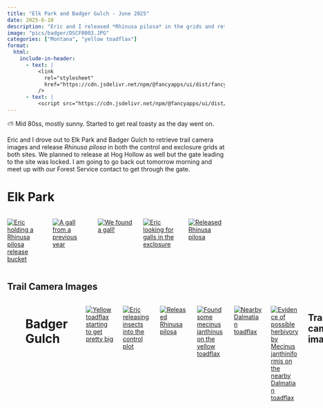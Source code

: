 ```yaml
---
title: "Elk Park and Badger Gulch - June 2025"
date: 2025-6-10
description: "Eric and I released *Rhinusa pilosa* in the grids and retrieved images from the trail cameras."
image: "pics/badger/DSCF0003.JPG"
categories: ["Montana", "yellow toadflax"]
format:
  html:
    include-in-header:
      - text: |
          <link
            rel="stylesheet"
            href="https://cdn.jsdelivr.net/npm/@fancyapps/ui/dist/fancybox.css"
          />
      - text: |
          <script src="https://cdn.jsdelivr.net/npm/@fancyapps/ui/dist/fancybox.umd.js"></script>
---
```


::: {.callout-note title="Weather"}
⛅ Mid 80ss, mostly sunny. Started to get real toasty as the day went on.
:::

Eric and I drove out to Elk Park and Badger Gulch to retrieve trail camera images and release *Rhinusa pilosa* in both the control and exclosure grids at both sites. We planned to release at Hog Hollow as well but the gate leading to the site was locked. I am going to go back out tomorrow morning and meet up with our Forest Service contact to get through the gate. 

# Elk Park

<!-- Add script to the <head> of your page to load the embeddable map component -->
<script type="module" src="https://js.arcgis.com/embeddable-components/4.32/arcgis-embeddable-components.esm.js"></script>
<!-- Add custom element to <body> of your page -->
 <arcgis-embedded-map style="height:200px;width:100%;" item-id="a8d767df204f492f9b0442babd69c8ed" theme="light" heading-enabled portal-url="https://sscmsu.maps.arcgis.com" ></arcgis-embedded-map>

:::{.columns}
 
::: {.column width="33%" .px-2}
[![Eric holding a <i>Rhinusa pilosa</i> release bucket](pics/elkpark/eric_bucket.jpg)](pics/elkpark/eric_bucket.jpg){data-fancybox="gallery" 
data-caption="Eric holding a <i>Rhinusa pilosa</i> release bucket"} 
:::

::: {.column width="33%" .px-2}
[![A gall from a previous year](pics/elkpark/elkpark_gall2.jpg)](pics/elkpark/elkpark_gall2.jpg){data-fancybox="gallery" 
data-caption="A gall from a previous year"}
:::

::: {.column width="33%" .px-2}
[![We found a gall!](pics/elkpark/elkpark_gall1.jpg)](pics/elkpark/elkpark_gall1.jpg){data-fancybox="gallery" 
data-caption="We found a gall!"}
:::

::: {.column width="33%" .px-2}
[![Eric looking for galls in the exclosure](pics/elkpark/eric_exclosure.jpg)](pics/elkpark/eric_exclosure.jpg){data-fancybox="gallery" 
data-caption="Eric looking for galls in the exclosure"}
:::

::: {.column width="33%" .px-2}
[![Released <i>Rhinusa pilosa</i>](pics/elkpark/pilosa_cloth.jpg)](pics/elkpark/pilosa_cloth.jpg){data-fancybox="gallery" 
data-caption="Released <i>Rhinusa pilosa</i>"}
:::
:::

## Trail Camera Images
:::{.columns}

::: {.column width="33%" .px-2}
[![Morning visitor at the control grid](pics/elkpark/DSCF0052.JPG)](pics/elkpark/DSCF0052.JPG){data-fancybox="gallery" 
data-caption="Morning visitor at the control grid"} 
::: 

::: {.column width="33%" .px-2}
[![Ground squirrel (bottom left)](pics/elkpark/DSCF0076.JPG)](pics/elkpark/DSCF0076.JPG){data-fancybox="gallery" 
data-caption="Ground squirrel (bottom left)"} 
:::

# Badger Gulch

<!-- Add script to the <head> of your page to load the embeddable map component -->
<script type="module" src="https://js.arcgis.com/embeddable-components/4.32/arcgis-embeddable-components.esm.js"></script>
<!-- Add custom element to <body> of your page -->
 <arcgis-embedded-map style="height:200px;width:100%;" item-id="8856c10725974d7aa2e13f0bf521fc22" theme="light" heading-enabled share-enabled portal-url="https://sscmsu.maps.arcgis.com" ></arcgis-embedded-map>

:::{.columns}

::: {.column width="33%" .px-2}
[![Yellow toadflax starting to get pretty big](pics/badger/big_yellow.jpeg)](pics/badger/big_yellow.jpeg){data-fancybox="gallery" 
data-caption="Yellow toadflax starting to get pretty big"} 
:::

::: {.column width="33%" .px-2}
[![Eric releasing insects into the control plot](pics/badger/eric_release.jpeg)](pics/badger/eric_release.jpeg){data-fancybox="gallery" 
data-caption="Eric releasing insects into the the control plot"} 
:::

::: {.column width="33%" .px-2}
[![Released <i>Rhinusa pilosa</i>](pics/badger/badger_release.jpg)](pics/badger/badger_release.jpg){data-fancybox="gallery" 
data-caption="Released <i>Rhinusa pilosa</i>"} 
:::

::: {.column width="33%" .px-2}
[![Found some <i>mecinus janthinus</i> on the yellow toadflax](pics/badger/mecinus.jpg)](pics/badger/mecinus.jpg){data-fancybox="gallery" 
data-caption="Found some <i>Mecinus janthinus</i> on the yellow toadflax"} 
:::

::: {.column width="33%" .px-2}
[![Nearby Dalmatian toadflax](pics/badger/dalmatian2.jpg)](pics/badger/dalmatian2.jpg){data-fancybox="gallery" 
data-caption="Nearby Dalmatian toadflax"} 
:::

::: {.column width="33%" .px-2}
[![Evidence of possible herbivory by <i>Mecinus janthiniformis</i> on the nearby Dalmatian toadflax](pics/badger/dalmatian_damage.jpg)](pics/badger/dalmatian_damage.jpg){data-fancybox="gallery" 
data-caption="Evidence of possible herbivory by <i>Mecinus janthiniformis</i> on the nearby Dalmatian toadflax"} 
:::

:::

## Trail camera images

::: {.column width="33%" .px-2}
[![A cyote visits the control grid](pics/badger/DSCF0003.JPG)](pics/badger/DSCF0003.JPG){data-fancybox="gallery" 
data-caption="A cyote visits the control grid"} 
:::

::: {.column width="33%" .px-2}
[![Morning elk at control grid](pics/badger/DSCF0064.JPG)](pics/badger/DSCF0064.JPG){data-fancybox="gallery" 
data-caption="Morning elk at control grid"} 
:::

::: {.column width="33%" .px-2}
[![Deer passing the exclosure](pics/badger/DSCF0080.JPG)](pics/badger/DSCF0080.JPG){data-fancybox="gallery" 
data-caption="Deer passing the exclosure"} 
:::
:::